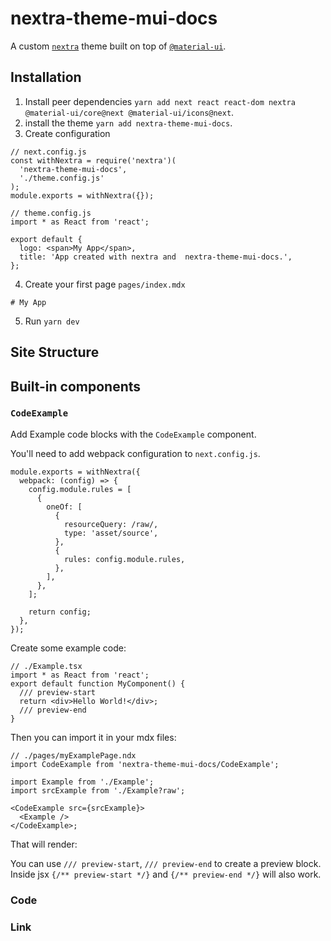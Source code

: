 # nextra-theme-mui-docs

A custom [`nextra`](https://nextra.vercel.app/) theme built on top of [`@material-ui`](https://material-ui.com/).

## Installation

1. Install peer dependencies `yarn add next react react-dom nextra @material-ui/core@next @material-ui/icons@next`.
2. install the theme `yarn add nextra-theme-mui-docs`.
3. Create configuration

```tsx
// next.config.js
const withNextra = require('nextra')(
  'nextra-theme-mui-docs',
  './theme.config.js'
);
module.exports = withNextra({});
```

```tsx
// theme.config.js
import * as React from 'react';

export default {
  logo: <span>My App</span>,
  title: 'App created with nextra and  nextra-theme-mui-docs.',
};
```

4. Create your first page `pages/index.mdx`

```mdx
# My App
```

5. Run `yarn dev`

## Site Structure

## Built-in components

### `CodeExample`

Add Example code blocks with the `CodeExample` component.

You'll need to add webpack configuration to `next.config.js`.

```tsx
module.exports = withNextra({
  webpack: (config) => {
    config.module.rules = [
      {
        oneOf: [
          {
            resourceQuery: /raw/,
            type: 'asset/source',
          },
          {
            rules: config.module.rules,
          },
        ],
      },
    ];

    return config;
  },
});
```

Create some example code:

```tsx
// ./Example.tsx
import * as React from 'react';
export default function MyComponent() {
  /// preview-start
  return <div>Hello World!</div>;
  /// preview-end
}
```

Then you can import it in your mdx files:

```tsx
// ./pages/myExamplePage.ndx
import CodeExample from 'nextra-theme-mui-docs/CodeExample';

import Example from './Example';
import srcExample from './Example?raw';

<CodeExample src={srcExample}>
  <Example />
</CodeExample>;
```

That will render:



<CodeExample src={srcExample}>
  <Example />
</CodeExample>

You can use `/// preview-start`, `/// preview-end` to create a preview block. Inside jsx `{/** preview-start */}` and `{/** preview-end */}` will also work.

### Code

### Link
